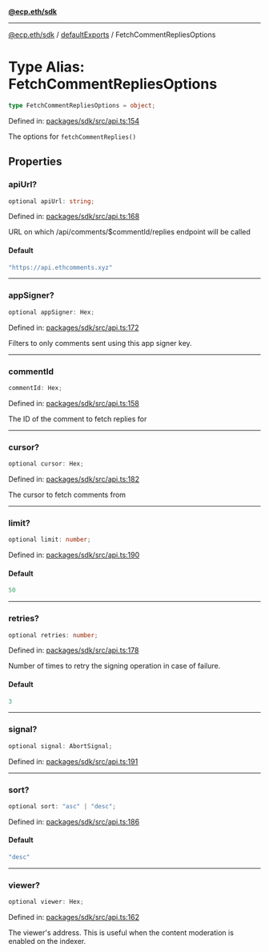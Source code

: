 [**@ecp.eth/sdk**](../../index.mdx)

***

[@ecp.eth/sdk](/sdk-reference/index.mdx) / [defaultExports](/sdk-reference/defaultExports/index.mdx) / FetchCommentRepliesOptions

# Type Alias: FetchCommentRepliesOptions

```ts
type FetchCommentRepliesOptions = object;
```

Defined in: [packages/sdk/src/api.ts:154](https://github.com/ecp-eth/comments-monorepo/blob/main/packages/sdk/src/api.ts#L154)

The options for `fetchCommentReplies()`

## Properties

### apiUrl?

```ts
optional apiUrl: string;
```

Defined in: [packages/sdk/src/api.ts:168](https://github.com/ecp-eth/comments-monorepo/blob/main/packages/sdk/src/api.ts#L168)

URL on which /api/comments/$commentId/replies endpoint will be called

#### Default

```ts
"https://api.ethcomments.xyz"
```

***

### appSigner?

```ts
optional appSigner: Hex;
```

Defined in: [packages/sdk/src/api.ts:172](https://github.com/ecp-eth/comments-monorepo/blob/main/packages/sdk/src/api.ts#L172)

Filters to only comments sent using this app signer key.

***

### commentId

```ts
commentId: Hex;
```

Defined in: [packages/sdk/src/api.ts:158](https://github.com/ecp-eth/comments-monorepo/blob/main/packages/sdk/src/api.ts#L158)

The ID of the comment to fetch replies for

***

### cursor?

```ts
optional cursor: Hex;
```

Defined in: [packages/sdk/src/api.ts:182](https://github.com/ecp-eth/comments-monorepo/blob/main/packages/sdk/src/api.ts#L182)

The cursor to fetch comments from

***

### limit?

```ts
optional limit: number;
```

Defined in: [packages/sdk/src/api.ts:190](https://github.com/ecp-eth/comments-monorepo/blob/main/packages/sdk/src/api.ts#L190)

#### Default

```ts
50
```

***

### retries?

```ts
optional retries: number;
```

Defined in: [packages/sdk/src/api.ts:178](https://github.com/ecp-eth/comments-monorepo/blob/main/packages/sdk/src/api.ts#L178)

Number of times to retry the signing operation in case of failure.

#### Default

```ts
3
```

***

### signal?

```ts
optional signal: AbortSignal;
```

Defined in: [packages/sdk/src/api.ts:191](https://github.com/ecp-eth/comments-monorepo/blob/main/packages/sdk/src/api.ts#L191)

***

### sort?

```ts
optional sort: "asc" | "desc";
```

Defined in: [packages/sdk/src/api.ts:186](https://github.com/ecp-eth/comments-monorepo/blob/main/packages/sdk/src/api.ts#L186)

#### Default

```ts
"desc"
```

***

### viewer?

```ts
optional viewer: Hex;
```

Defined in: [packages/sdk/src/api.ts:162](https://github.com/ecp-eth/comments-monorepo/blob/main/packages/sdk/src/api.ts#L162)

The viewer's address. This is useful when the content moderation is enabled on the indexer.
